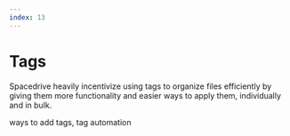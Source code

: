 ```yaml
---
index: 13
---
```


# Tags

Spacedrive heavily incentivize using tags to organize files efficiently by giving them more functionality and easier ways to apply them, individually and in bulk.

ways to add tags, tag automation

